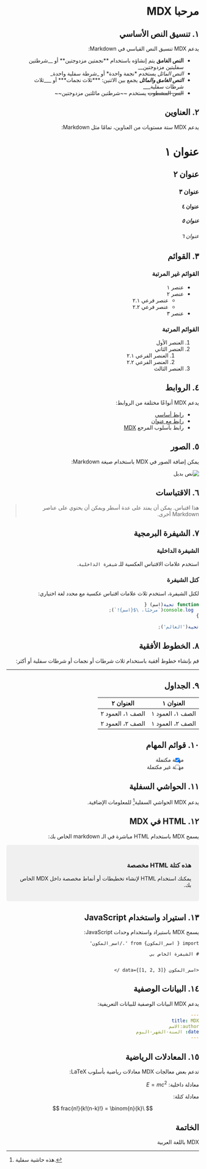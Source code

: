 <div dir="rtl">

# مرحبا MDX

## ١. تنسيق النص الأساسي

يدعم MDX تنسيق النص القياسي في Markdown:

- **النص الغامق** يتم إنشاؤه باستخدام \*\*نجمتين مزدوجتين\*\* أو \_\_شرطتين سفليتين مزدوجتين\_\_
- *النص المائل* يستخدم \*نجمة واحدة\* أو \_شرطة سفلية واحدة\_
- ***النص الغامق والمائل*** يجمع بين الاثنين: \*\*\*ثلاث نجمات\*\*\* أو \_\_\_ثلاث شرطات سفلية\_\_\_
- ~~النص المشطوب~~ يستخدم \~\~شرطتين مائلتين مزدوجتين\~\~

## ٢. العناوين

يدعم MDX ستة مستويات من العناوين، تمامًا مثل Markdown:

# عنوان ١
## عنوان ٢
### عنوان ٣
#### عنوان ٤
##### عنوان ٥
###### عنوان ٦

## ٣. القوائم

### القوائم غير المرتبة

- عنصر ١
- عنصر ٢
  - عنصر فرعي ٢.١
  - عنصر فرعي ٢.٢
- عنصر ٣

### القوائم المرتبة

1. العنصر الأول
2. العنصر الثاني
   1. العنصر الفرعي ٢.١
   2. العنصر الفرعي ٢.٢
3. العنصر الثالث

## ٤. الروابط

يدعم MDX أنواعًا مختلفة من الروابط:

- [رابط أساسي](https://mdxjs.com)
- [رابط مع عنوان](https://mdxjs.com "وثائق MDX")
- رابط بأسلوب المرجع [MDX][1]

[1]: https://mdxjs.com

## ٥. الصور

يمكن إضافة الصور في MDX باستخدام صيغة Markdown:

![نص بديل](/placeholder.svg "عنوان اختياري")

## ٦. الاقتباسات

> هذا اقتباس. يمكن أن يمتد على عدة أسطر ويمكن أن يحتوي على عناصر Markdown أخرى.

## ٧. الشيفرة البرمجية

### الشيفرة الداخلية

استخدم علامات الاقتباس العكسية للـ `شيفرة الداخلية`.

### كتل الشيفرة

لكتل الشيفرة، استخدم ثلاث علامات اقتباس عكسية مع محدد لغة اختياري:

```javascript
function تحية(اسم) {
  console.log(`مرحبًا، \${اسم}!`);
}

تحية('العالم');
```

## ٨. الخطوط الأفقية

قم بإنشاء خطوط أفقية باستخدام ثلاث شرطات أو نجمات أو شرطات سفلية أو أكثر:

---

## ٩. الجداول

| العنوان ١ | العنوان ٢ |
|-----------|-----------|
| الصف ١، العمود ١ | الصف ١، العمود ٢ |
| الصف ٢، العمود ١ | الصف ٢، العمود ٢ |

## ١٠. قوائم المهام

- [x] مهمة مكتملة
- [ ] مهمة غير مكتملة

## ١١. الحواشي السفلية

يدعم MDX الحواشي السفلية[^1] للمعلومات الإضافية.

[^1]: هذه حاشية سفلية.

## ١٢. HTML في MDX

يسمح MDX باستخدام HTML مباشرة في الـ markdown الخاص بك:

<div style="padding: 20px; background-color: #f0f0f0; border-radius: 5px;">
  <h3>هذه كتلة HTML مخصصة</h3>
  <p>يمكنك استخدام HTML لإنشاء تخطيطات أو أنماط مخصصة داخل MDX الخاص بك.</p>
</div>

## ١٣. استيراد واستخدام JavaScript

يسمح MDX باستيراد واستخدام وحدات JavaScript:

```mdx
import { اسم_المكون} from './اسم_المكون'

# الشيفرة الخاص بي
 

<اسم_المكون data={[1, 2, 3]} />
```

## ١٤. البيانات الوصفية

يدعم MDX البيانات الوصفية للبيانات التعريفية:

```yaml
---
title: MDX
author:الاسم
date: السنة-الشهر-اليوم
---
```

## ١٥. المعادلات الرياضية

تدعم بعض معالجات MDX معادلات رياضية بأسلوب LaTeX:

معادلة داخلية: $E = mc^2$

معادلة كتلة:

$$
\frac{n!}{k!(n-k)!} = \binom{n}{k}
$$

## الخاتمة

MDX باللغة العربية
</div>

